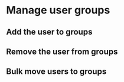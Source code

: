 # Manage user groups

## Add the user to groups

## Remove the user from groups

## Bulk move users to groups